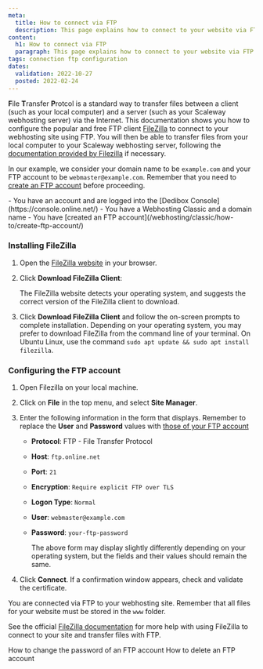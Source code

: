 ```yaml
---
meta:
  title: How to connect via FTP
  description: This page explains how to connect to your website via FTP
content:
  h1: How to connect via FTP
  paragraph: This page explains how to connect to your website via FTP using FileZilla
tags: connection ftp configuration
dates:
  validation: 2022-10-27
  posted: 2022-02-24
---
```


**F**ile **T**ransfer **P**rotcol is a standard way to transfer files between a client (such as your local computer) and a server (such as your Scaleway webhosting server) via the Internet. This documentation shows you how to configure the popular and free FTP client [FileZilla](https://filezilla-project.org/) to connect to your webhosting site using FTP. You will then be able to transfer files from your local computer to your Scaleway webhosting server, following the [documentation provided by Filezilla](https://wiki.filezilla-project.org/FileZilla_Client_Tutorial_(en)) if necessary.

In our example, we consider your domain name to be `example.com` and your FTP account to be `webmaster@example.com`. Remember that you need to [create an FTP account](/webhosting/classic/how-to/create-ftp-account/) before proceeding.

<Message type="requirement">
  - You have an account and are logged into the [Dedibox Console](https://console.online.net/)
  - You have a Webhosting Classic and a domain name
  - You have [created an FTP account](/webhosting/classic/how-to/create-ftp-account/)
</Message>

### Installing FileZilla

1. Open the [FileZilla website](https://filezilla-project.org/) in your browser.
2. Click **Download FileZilla Client**:
    <Lightbox src="scaleway-download-filezilla.webp" alt="" />

    The FileZilla website detects your operating system, and suggests the correct version of the FileZilla client to download.
3. Click **Download FileZilla Client** and follow the on-screen prompts to complete installation.
    <Message type="tip">
      Depending on your operating system, you may prefer to download FileZilla from the command line of your terminal. On Ubuntu Linux, use the command `sudo apt update && sudo apt install filezilla`.
    </Message>

### Configuring the FTP account

1. Open Filezilla on your local machine.
2. Click on **File** in the top menu, and select **Site Manager**.
3. Enter the following information in the form that displays. Remember to replace the **User** and **Password** values with [those of your FTP account](/webhosting/classic/how-to/create-ftp-account/)
    <Lightbox src="scaleway-filezilla-newsite.webp" alt="" />

    - **Protocol**: FTP - File Transfer Protocol
    - **Host**: `ftp.online.net`
    - **Port**: `21`
    - **Encryption**: `Require explicit FTP over TLS`
    - **Logon Type**: `Normal`
    - **User**: `webmaster@example.com`
    - **Password**: `your-ftp-password`

      <Message type="note">
      The above form may display slightly differently depending on your operating system, but the fields and their values should remain the same.
      </Message>
4. Click **Connect**. If a confirmation window appears, check and validate the certificate.
    <Lightbox src="scaleway_ftp_sslcertificate_2022.webp" alt="" />

  You are connected via FTP to your webhosting site. Remember that all files for your website must be stored in the `www` folder.

  See the official [FileZilla documentation](https://wiki.filezilla-project.org/Documentation) for more help with using FileZilla to connect to your site and transfer files with FTP.


<Navigation title="See Also">
  <PreviousButton to="/webhosting/classic/how-to/change-ftp-account-password/">How to change the password of an FTP account</PreviousButton>
  <NextButton to="/webhosting/classic/how-to/delete-ftp-account/">How to delete an FTP account</NextButton>
</Navigation> 



